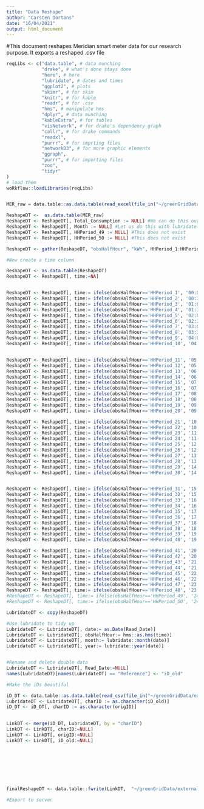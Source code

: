 ```yaml
---
title: "Data Reshape"
author: "Carsten Dortans"
date: "16/04/2021"
output: html_document
---
```

#This document reshapes Meridian smart meter data for our research purpose. It exports a reshaped .csv file

```r

reqLibs <- c("data.table", # data munching
             "drake", # what's done stays done
             "here", # here
             "lubridate", # dates and times
             "ggplot2", # plots
             "skimr", # for skim
             "knitr", # for kable
             "readr", # for .csv
             "hms", # manipulate hms
             "dplyr", # data munching
             "kableExtra", # for tables
             "visNetwork", # for drake's dependency graph
             "callr", # for drake commands
             "readxl",
             "purrr", # for imprting files
             "networkD3", # for more graphic elements
             "ggraph",
             "purrr", # for importing files
             "zoo",
             "tidyr"
)
# load them
woRkflow::loadLibraries(reqLibs)



```


```r

MER_raw = data.table::as.data.table(read_excel(file_in("~/greenGridData/externalData//Meridian/0_Raw_data/SmartMeter.xlsx"), sheet = "RawData"))

```

```r

ReshapeDT <-  as.data.table(MER_raw)
ReshapeDT <- ReshapeDT[, Total_Consumption := NULL] #We can do this ourselves
ReshapeDT <- ReshapeDT[, Month := NULL] #Let us do this with lubridate()
ReshapeDT <- ReshapeDT[, HHPeriod_49 := NULL] #This does not exist
ReshapeDT <- ReshapeDT[, HHPeriod_50 := NULL] #This does not exist

ReshapeDT <- gather(ReshapeDT, "obsHalfHour", "kWh", HHPeriod_1:HHPeriod_48) #Combine the wide format into a long format

#Now create a time column

ReshapeDT <- as.data.table(ReshapeDT)
ReshapeDT <- ReshapeDT[, time:=NA]


ReshapeDT <- ReshapeDT[, time:= ifelse(obsHalfHour=='HHPeriod_1', '00:00:00', time)]
ReshapeDT <- ReshapeDT[, time:= ifelse(obsHalfHour=='HHPeriod_2', '00:30:00', time)]
ReshapeDT <- ReshapeDT[, time:= ifelse(obsHalfHour=='HHPeriod_3', '01:00:00', time)]
ReshapeDT <- ReshapeDT[, time:= ifelse(obsHalfHour=='HHPeriod_4', '01:30:00', time)]
ReshapeDT <- ReshapeDT[, time:= ifelse(obsHalfHour=='HHPeriod_5', '02:00:00', time)]
ReshapeDT <- ReshapeDT[, time:= ifelse(obsHalfHour=='HHPeriod_6', '02:30:00', time)]
ReshapeDT <- ReshapeDT[, time:= ifelse(obsHalfHour=='HHPeriod_7', '03:00:00', time)]
ReshapeDT <- ReshapeDT[, time:= ifelse(obsHalfHour=='HHPeriod_8', '03:30:00', time)]
ReshapeDT <- ReshapeDT[, time:= ifelse(obsHalfHour=='HHPeriod_9', '04:00:00', time)]
ReshapeDT <- ReshapeDT[, time:= ifelse(obsHalfHour=='HHPeriod_10', '04:30:00', time)]


ReshapeDT <- ReshapeDT[, time:= ifelse(obsHalfHour=='HHPeriod_11', '05:00:00', time)]
ReshapeDT <- ReshapeDT[, time:= ifelse(obsHalfHour=='HHPeriod_12', '05:30:00', time)]
ReshapeDT <- ReshapeDT[, time:= ifelse(obsHalfHour=='HHPeriod_13', '06:00:00', time)]
ReshapeDT <- ReshapeDT[, time:= ifelse(obsHalfHour=='HHPeriod_14', '06:30:00', time)]
ReshapeDT <- ReshapeDT[, time:= ifelse(obsHalfHour=='HHPeriod_15', '07:00:00', time)]
ReshapeDT <- ReshapeDT[, time:= ifelse(obsHalfHour=='HHPeriod_16', '07:30:00', time)]
ReshapeDT <- ReshapeDT[, time:= ifelse(obsHalfHour=='HHPeriod_17', '08:00:00', time)]
ReshapeDT <- ReshapeDT[, time:= ifelse(obsHalfHour=='HHPeriod_18', '08:30:00', time)]
ReshapeDT <- ReshapeDT[, time:= ifelse(obsHalfHour=='HHPeriod_19', '09:00:00', time)]
ReshapeDT <- ReshapeDT[, time:= ifelse(obsHalfHour=='HHPeriod_20', '09:30:00', time)]

ReshapeDT <- ReshapeDT[, time:= ifelse(obsHalfHour=='HHPeriod_21', '10:00:00', time)]
ReshapeDT <- ReshapeDT[, time:= ifelse(obsHalfHour=='HHPeriod_22', '10:30:00', time)]
ReshapeDT <- ReshapeDT[, time:= ifelse(obsHalfHour=='HHPeriod_23', '11:00:00', time)]
ReshapeDT <- ReshapeDT[, time:= ifelse(obsHalfHour=='HHPeriod_24', '11:30:00', time)]
ReshapeDT <- ReshapeDT[, time:= ifelse(obsHalfHour=='HHPeriod_25', '12:00:00', time)]
ReshapeDT <- ReshapeDT[, time:= ifelse(obsHalfHour=='HHPeriod_26', '12:30:00', time)]
ReshapeDT <- ReshapeDT[, time:= ifelse(obsHalfHour=='HHPeriod_27', '13:00:00', time)]
ReshapeDT <- ReshapeDT[, time:= ifelse(obsHalfHour=='HHPeriod_28', '13:30:00', time)]
ReshapeDT <- ReshapeDT[, time:= ifelse(obsHalfHour=='HHPeriod_29', '14:00:00', time)]
ReshapeDT <- ReshapeDT[, time:= ifelse(obsHalfHour=='HHPeriod_30', '14:30:00', time)]


ReshapeDT <- ReshapeDT[, time:= ifelse(obsHalfHour=='HHPeriod_31', '15:00:00', time)]
ReshapeDT <- ReshapeDT[, time:= ifelse(obsHalfHour=='HHPeriod_32', '15:30:00', time)]
ReshapeDT <- ReshapeDT[, time:= ifelse(obsHalfHour=='HHPeriod_33', '16:00:00', time)]
ReshapeDT <- ReshapeDT[, time:= ifelse(obsHalfHour=='HHPeriod_34', '16:30:00', time)]
ReshapeDT <- ReshapeDT[, time:= ifelse(obsHalfHour=='HHPeriod_35', '17:00:00', time)]
ReshapeDT <- ReshapeDT[, time:= ifelse(obsHalfHour=='HHPeriod_36', '17:30:00', time)]
ReshapeDT <- ReshapeDT[, time:= ifelse(obsHalfHour=='HHPeriod_37', '18:00:00', time)]
ReshapeDT <- ReshapeDT[, time:= ifelse(obsHalfHour=='HHPeriod_38', '18:30:00', time)]
ReshapeDT <- ReshapeDT[, time:= ifelse(obsHalfHour=='HHPeriod_39', '19:00:00', time)]
ReshapeDT <- ReshapeDT[, time:= ifelse(obsHalfHour=='HHPeriod_40', '19:30:00', time)]

ReshapeDT <- ReshapeDT[, time:= ifelse(obsHalfHour=='HHPeriod_41', '20:00:00', time)]
ReshapeDT <- ReshapeDT[, time:= ifelse(obsHalfHour=='HHPeriod_42', '20:30:00', time)]
ReshapeDT <- ReshapeDT[, time:= ifelse(obsHalfHour=='HHPeriod_43', '21:00:00', time)]
ReshapeDT <- ReshapeDT[, time:= ifelse(obsHalfHour=='HHPeriod_44', '21:30:00', time)]
ReshapeDT <- ReshapeDT[, time:= ifelse(obsHalfHour=='HHPeriod_45', '22:00:00', time)]
ReshapeDT <- ReshapeDT[, time:= ifelse(obsHalfHour=='HHPeriod_46', '22:30:00', time)]
ReshapeDT <- ReshapeDT[, time:= ifelse(obsHalfHour=='HHPeriod_47', '23:00:00', time)]
ReshapeDT <- ReshapeDT[, time:= ifelse(obsHalfHour=='HHPeriod_48', '23:30:00', time)]
#ReshapeDT <- ReshapeDT[, time:= ifelse(obsHalfHour=='HHPeriod_49', '24:00:00', time)]
#ReshapeDT <- ReshapeDT[, time:= ifelse(obsHalfHour=='HHPeriod_50', '24:30:00', time)]

LubridateDT <- copy(ReshapeDT)

#Use lubridate to tidy up
LubridateDT <- LubridateDT[, date:= as.Date(Read_Date)]
LubridateDT <- LubridateDT[, obsHalfHour:= hms::as.hms(time)]
LubridateDT <- LubridateDT[, month:= lubridate::month(date)]
LubridateDT <- LubridateDT[, year:= lubridate::year(date)]


#Rename and delete double data
LubridateDT <- LubridateDT[, Read_Date:=NULL]
names(LubridateDT)[names(LubridateDT) == "Reference"] <- "iD_old"

#Make the iDs beautiful

iD_DT <- data.table::as.data.table(read_csv(file_in("~/greenGridData/externalData//Meridian/1_Reshape/iD.csv")))
LubridateDT <- LubridateDT[, charID := as.character(iD_old)]
iD_DT <- iD_DT[, charID := as.character(origID)]

                           
LinkDT <- merge(iD_DT, LubridateDT, by = "charID")
LinkDT <- LinkDT[, charID:=NULL]
LinkDT <- LinkDT[, origID:=NULL]
LinkDT <- LinkDT[, iD_old:=NULL]









```


```r


finalReshapeDT <- data.table::fwrite(LinkDT,  "~/greenGridData/externalData//Meridian/1_Reshape/finalReshape.csv")

#Export to server


```
